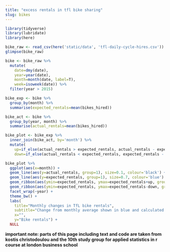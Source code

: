 ```yaml
---
title: "excess rentals in tfl bike sharing"
slug: bikes
---
```


```r
library(tidyverse)
library(lubridate)
library(here)
```

```r
bike_raw <- read_csv(here('static/data', 'tfl-daily-cycle-hires.csv'))
glimpse(bike_raw)
```

```r
bike <- bike_raw %>%
  mutate(
    date=dmy(date),
    year=year(date),
    month=month(date, label=T),
    week=isoweek(date)) %>%
  filter(year > 2015)
```

```r
bike_exp <- bike %>%
  group_by(month) %>%
  summarise(expected_rentals=mean(bikes_hired))

bike_act <- bike %>%
  group_by(year, month) %>%
  summarise(actual_rentals=mean(bikes_hired))

bike_plot <- bike_exp %>%
  inner_join(bike_act, by='month') %>%
  mutate(
    up=if_else(actual_rentals > expected_rentals, actual_rentals - expected_rentals, 0),
    down=if_else(actual_rentals < expected_rentals, expected_rentals - actual_rentals, 0))
```

```r
bike_plot %>%
  ggplot(aes(x=month)) +
  geom_line(aes(y=actual_rentals, group=1), size=0.1, colour='black') +
  geom_line(aes(y=expected_rentals, group=1), size=0.7, colour='blue') +
  geom_ribbon(aes(ymin=expected_rentals, ymax=expected_rentals+up, group=1), fill='#7DCD85', alpha=0.4) +
  geom_ribbon(aes(ymin=expected_rentals, ymax=expected_rentals-down, group=1), fill='#CB454A', alpha=0.4) +
  facet_wrap(~year) +
  theme_bw() +
  labs(
    title="Monthly changes in TfL bike rentals",
    subtitle="Change from monthly average shown in blue and calculated between 2016-2019",
    x="",
    y="Bike rentals") +
  NULL
```

__important note: parts of this page including text and code are taken from kostis christodoulou and the 10th study group for applied statistics in r course at london business school__